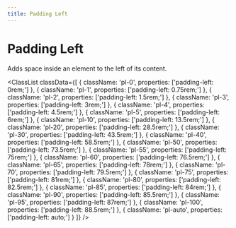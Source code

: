 ```yaml
---
title: Padding Left
---
```



# Padding Left

Adds space inside an element to the left of its content.

<ClassList
  classData={[
    {
      className: 'pl-0',
      properties: ['padding-left: 0rem;']
    },
    {
      className: 'pl-1',
      properties: ['padding-left: 0.75rem;']
    },
    {
      className: 'pl-2',
      properties: ['padding-left: 1.5rem;']
    },
    {
      className: 'pl-3',
      properties: ['padding-left: 3rem;']
    },
    {
      className: 'pl-4',
      properties: ['padding-left: 4.5rem;']
    },
    {
      className: 'pl-5',
      properties: ['padding-left: 6rem;']
    },
    {
      className: 'pl-10',
      properties: ['padding-left: 13.5rem;']
    },
    {
      className: 'pl-20',
      properties: ['padding-left: 28.5rem;']
    },
    {
      className: 'pl-30',
      properties: ['padding-left: 43.5rem;']
    },
    {
      className: 'pl-40',
      properties: ['padding-left: 58.5rem;']
    },
    {
      className: 'pl-50',
      properties: ['padding-left: 73.5rem;']
    },
    {
      className: 'pl-55',
      properties: ['padding-left: 75rem;']
    },
    {
      className: 'pl-60',
      properties: ['padding-left: 76.5rem;']
    },
    {
      className: 'pl-65',
      properties: ['padding-left: 78rem;']
    },
    {
      className: 'pl-70',
      properties: ['padding-left: 79.5rem;']
    },
    {
      className: 'pl-75',
      properties: ['padding-left: 81rem;']
    },
    {
      className: 'pl-80',
      properties: ['padding-left: 82.5rem;']
    },
    {
      className: 'pl-85',
      properties: ['padding-left: 84rem;']
    },
    {
      className: 'pl-90',
      properties: ['padding-left: 85.5rem;']
    },
    {
      className: 'pl-95',
      properties: ['padding-left: 87rem;']
    },
    {
      className: 'pl-100',
      properties: ['padding-left: 88.5rem;']
    },
    {
      className: 'pl-auto',
      properties: ['padding-left: auto;']
    }
  ]}
/>
